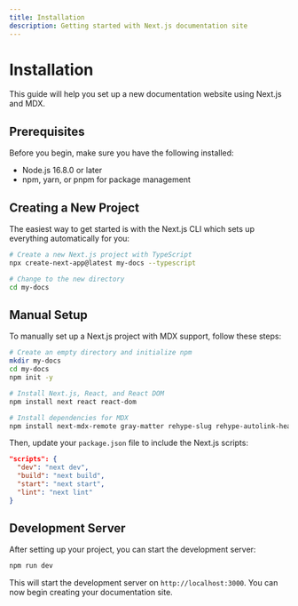 ```yaml
---
title: Installation
description: Getting started with Next.js documentation site
---
```


# Installation

This guide will help you set up a new documentation website using Next.js and MDX.

## Prerequisites

Before you begin, make sure you have the following installed:

- Node.js 16.8.0 or later
- npm, yarn, or pnpm for package management

## Creating a New Project

The easiest way to get started is with the Next.js CLI which sets up everything automatically for you:

```bash
# Create a new Next.js project with TypeScript
npx create-next-app@latest my-docs --typescript

# Change to the new directory
cd my-docs
```

## Manual Setup

To manually set up a Next.js project with MDX support, follow these steps:

```bash
# Create an empty directory and initialize npm
mkdir my-docs
cd my-docs
npm init -y

# Install Next.js, React, and React DOM
npm install next react react-dom

# Install dependencies for MDX
npm install next-mdx-remote gray-matter rehype-slug rehype-autolink-headings
```

Then, update your `package.json` file to include the Next.js scripts:

```json
"scripts": {
  "dev": "next dev",
  "build": "next build",
  "start": "next start",
  "lint": "next lint"
}
```

## Development Server

After setting up your project, you can start the development server:

```bash
npm run dev
```

This will start the development server on `http://localhost:3000`. You can now begin creating your documentation site.